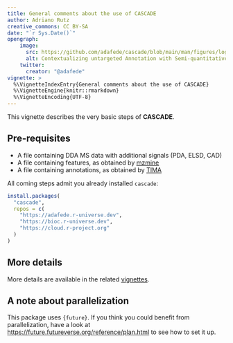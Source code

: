 ```yaml
---
title: General comments about the use of CASCADE
author: Adriano Rutz
creative_commons: CC BY-SA
date: "`r Sys.Date()`"
opengraph:
    image:
      src: https://github.com/adafede/cascade/blob/main/man/figures/logo.svg
      alt: Contextualizing untargeted Annotation with Semi-quantitative Charged Aerosol Detection for pertinent characterization of natural Extracts
    twitter:
      creator: "@adafede"
vignette: >
  %\VignetteIndexEntry{General comments about the use of CASCADE}
  %\VignetteEngine{knitr::rmarkdown}
  %\VignetteEncoding{UTF-8}
---
```


This vignette describes the very basic steps of **CASCADE**.

## Pre-requisites

- A file containing DDA MS data with additional signals (PDA, ELSD, CAD)
- A file containing features, as obtained by [mzmine](https://mzio.io)
- A file containing annotations, as obtained by [TIMA](https://taxonomicallyinformedannotation.github.io/tima)

All coming steps admit you already installed `cascade`:

```r
install.packages(
  "cascade",
  repos = c(
    "https://adafede.r-universe.dev",
    "https://bioc.r-universe.dev",
    "https://cloud.r-project.org"
  )
)
```

## More details

More details are available in the related [vignettes](https://adafede.github.io/cascade/articles).

## A note about parallelization

This package uses `{future}`.
If you think you could benefit from parallelization, have a look at <https://future.futureverse.org/reference/plan.html> to see how to set it up.

